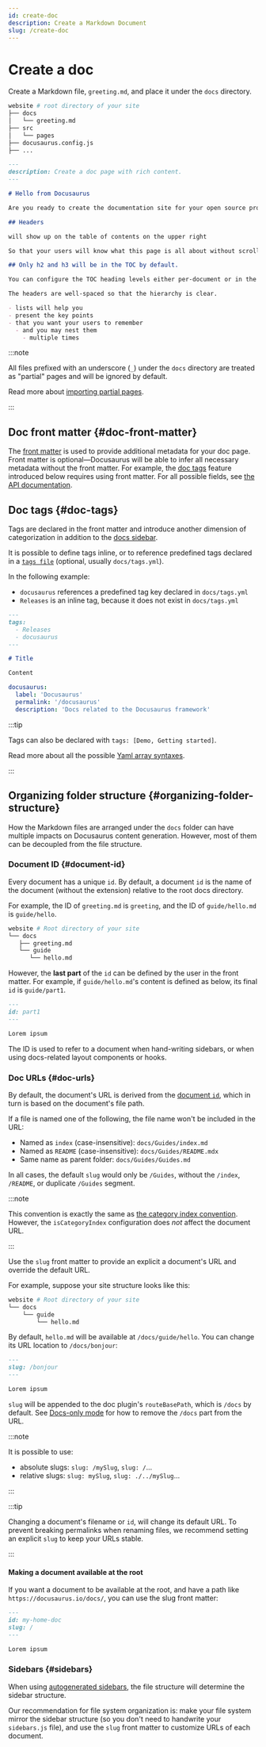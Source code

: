 ```yaml
---
id: create-doc
description: Create a Markdown Document
slug: /create-doc
---
```


# Create a doc

Create a Markdown file, `greeting.md`, and place it under the `docs` directory.

```bash
website # root directory of your site
├── docs
│   └── greeting.md
├── src
│   └── pages
├── docusaurus.config.js
├── ...
```

```md
---
description: Create a doc page with rich content.
---

# Hello from Docusaurus

Are you ready to create the documentation site for your open source project?

## Headers

will show up on the table of contents on the upper right

So that your users will know what this page is all about without scrolling down or even without reading too much.

## Only h2 and h3 will be in the TOC by default.

You can configure the TOC heading levels either per-document or in the theme configuration.

The headers are well-spaced so that the hierarchy is clear.

- lists will help you
- present the key points
- that you want your users to remember
  - and you may nest them
    - multiple times
```

:::note

All files prefixed with an underscore (`_`) under the `docs` directory are treated as "partial" pages and will be ignored by default.

Read more about [importing partial pages](../markdown-features/markdown-features-react.mdx#importing-markdown).

:::

## Doc front matter {#doc-front-matter}

The [front matter](../markdown-features/markdown-features-intro.mdx#front-matter) is used to provide additional metadata for your doc page. Front matter is optional—Docusaurus will be able to infer all necessary metadata without the front matter. For example, the [doc tags](#doc-tags) feature introduced below requires using front matter. For all possible fields, see [the API documentation](../../api/plugins/plugin-content-docs.mdx#markdown-front-matter).

## Doc tags {#doc-tags}

Tags are declared in the front matter and introduce another dimension of categorization in addition to the [docs sidebar](./sidebar/index.mdx).

It is possible to define tags inline, or to reference predefined tags declared in a [`tags file`](../../api/plugins/plugin-content-docs.mdx#tags-file) (optional, usually `docs/tags.yml`).

In the following example:

- `docusaurus` references a predefined tag key declared in `docs/tags.yml`
- `Releases` is an inline tag, because it does not exist in `docs/tags.yml`

```md title="docs/my-doc.md"
---
tags:
  - Releases
  - docusaurus
---

# Title

Content
```

```yml title="docs/tags.yml"
docusaurus:
  label: 'Docusaurus'
  permalink: '/docusaurus'
  description: 'Docs related to the Docusaurus framework'
```

:::tip

Tags can also be declared with `tags: [Demo, Getting started]`.

Read more about all the possible [Yaml array syntaxes](https://www.w3schools.io/file/yaml-arrays/).

:::

## Organizing folder structure {#organizing-folder-structure}

How the Markdown files are arranged under the `docs` folder can have multiple impacts on Docusaurus content generation. However, most of them can be decoupled from the file structure.

### Document ID {#document-id}

Every document has a unique `id`. By default, a document `id` is the name of the document (without the extension) relative to the root docs directory.

For example, the ID of `greeting.md` is `greeting`, and the ID of `guide/hello.md` is `guide/hello`.

```bash
website # Root directory of your site
└── docs
   ├── greeting.md
   └── guide
      └── hello.md
```

However, the **last part** of the `id` can be defined by the user in the front matter. For example, if `guide/hello.md`'s content is defined as below, its final `id` is `guide/part1`.

```md
---
id: part1
---

Lorem ipsum
```

The ID is used to refer to a document when hand-writing sidebars, or when using docs-related layout components or hooks.

### Doc URLs {#doc-urls}

By default, the document's URL is derived from the [document `id`](#document-id), which in turn is based on the document's file path.

If a file is named one of the following, the file name won't be included in the URL:

- Named as `index` (case-insensitive): `docs/Guides/index.md`
- Named as `README` (case-insensitive): `docs/Guides/README.mdx`
- Same name as parent folder: `docs/Guides/Guides.md`

In all cases, the default `slug` would only be `/Guides`, without the `/index`, `/README`, or duplicate `/Guides` segment.

:::note

This convention is exactly the same as [the category index convention](./sidebar/autogenerated.mdx#category-index-convention). However, the `isCategoryIndex` configuration does _not_ affect the document URL.

:::

Use the `slug` front matter to provide an explicit a document's URL and override the default URL.

For example, suppose your site structure looks like this:

```bash
website # Root directory of your site
└── docs
    └── guide
        └── hello.md
```

By default, `hello.md` will be available at `/docs/guide/hello`. You can change its URL location to `/docs/bonjour`:

```md
---
slug: /bonjour
---

Lorem ipsum
```

`slug` will be appended to the doc plugin's `routeBasePath`, which is `/docs` by default. See [Docs-only mode](docs-introduction.mdx#docs-only-mode) for how to remove the `/docs` part from the URL.

:::note

It is possible to use:

- absolute slugs: `slug: /mySlug`, `slug: /`...
- relative slugs: `slug: mySlug`, `slug: ./../mySlug`...

:::

:::tip

Changing a document's filename or `id`, will change its default URL. To prevent breaking permalinks when renaming files, we recommend setting an explicit `slug` to keep your URLs stable.

:::

#### Making a document available at the root

If you want a document to be available at the root, and have a path like `https://docusaurus.io/docs/`, you can use the slug front matter:

```md
---
id: my-home-doc
slug: /
---

Lorem ipsum
```

### Sidebars {#sidebars}

When using [autogenerated sidebars](./sidebar/autogenerated.mdx), the file structure will determine the sidebar structure.

Our recommendation for file system organization is: make your file system mirror the sidebar structure (so you don't need to handwrite your `sidebars.js` file), and use the `slug` front matter to customize URLs of each document.
